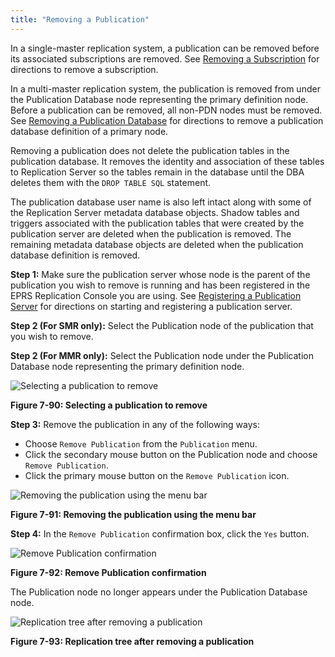 ```yaml
---
title: "Removing a Publication"
---
```


<div id="removing_pub" class="registered_link"></div>

In a single-master replication system, a publication can be removed before its associated subscriptions are removed. See [Removing a Subscription](../../05_smr_operation/05_managing_subscription/05_removing_subscription/#removing_subscription) for directions to remove a subscription.

In a multi-master replication system, the publication is removed from under the Publication Database node representing the primary definition node. Before a publication can be removed, all non-PDN nodes must be removed. See [Removing a Publication Database](07_removing_pub_database/#removing_pub_database) for directions to remove a publication database definition of a primary node.

Removing a publication does not delete the publication tables in the publication database. It removes the identity and association of these tables to Replication Server so the tables remain in the database until the DBA deletes them with the `DROP TABLE SQL` statement.

The publication database user name is also left intact along with some of the Replication Server metadata database objects. Shadow tables and triggers associated with the publication tables that were created by the publication server are deleted when the publication is removed. The remaining metadata database objects are deleted when the publication database definition is removed.

**Step 1:** Make sure the publication server whose node is the parent of the publication you wish to remove is running and has been registered in the EPRS Replication Console you are using. See [Registering a Publication Server](../../05_smr_operation/02_creating_publication/01_registering_publication_server/#registering_publication_server) for directions on starting and registering a publication server.

**Step 2 (For SMR only):** Select the Publication node of the publication that you wish to remove.

**Step 2 (For MMR only):** Select the Publication node under the Publication Database node representing the primary definition node.

![Selecting a publication to remove](../../images/image268.png)

**Figure 7-90: Selecting a publication to remove**

**Step 3:** Remove the publication in any of the following ways:

-   Choose `Remove Publication` from the `Publication` menu.
-   Click the secondary mouse button on the Publication node and choose `Remove Publication`.
-   Click the primary mouse button on the `Remove Publication` icon.

![Removing the publication using the menu bar](../../images/image269.png)

**Figure 7-91: Removing the publication using the menu bar**

**Step 4:** In the `Remove Publication` confirmation box, click the `Yes` button.

![Remove Publication confirmation](../../images/image270.png)

**Figure 7-92: Remove Publication confirmation**

The Publication node no longer appears under the Publication Database node.

![Replication tree after removing a publication](../../images/image271.png)

**Figure 7-93: Replication tree after removing a publication**